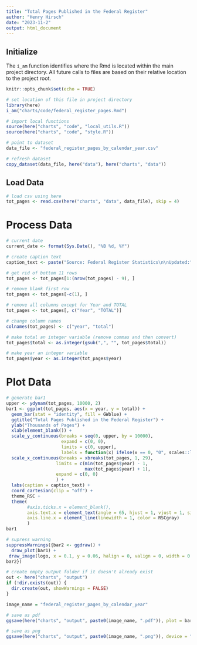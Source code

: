 ```yaml
---
title: "Total Pages Published in the Federal Register"
author: "Henry Hirsch"
date: "2023-11-2"
output: html_document
---
```


## Initialize

The `i_am` function identifies where the Rmd is located within the main project directory. All future calls to files are based on their relative location to the project root.

```r
knitr::opts_chunk$set(echo = TRUE)

# set location of this file in project directory
library(here)
i_am("charts/code/federal_register_pages.Rmd")

# import local functions
source(here("charts", "code", "local_utils.R"))
source(here("charts", "code", "style.R"))

# point to dataset
data_file <- "federal_register_pages_by_calendar_year.csv"

# refresh dataset
copy_dataset(data_file, here("data"), here("charts", "data"))
```

## Load Data

```r
# load csv using here
tot_pages <- read.csv(here("charts", "data", data_file), skip = 4)
```

# Process Data

```r
# current date
current_date <- format(Sys.Date(), "%B %d, %Y")

# create caption text
caption_text <- paste("Source: Federal Register Statistics\n\nUpdated:", current_date)

# get rid of bottom 11 rows
tot_pages <- tot_pages[1:(nrow(tot_pages) - 9), ]

# remove blank first row
tot_pages <- tot_pages[-c(1), ]

# remove all columns except for Year and TOTAL
tot_pages <- tot_pages[, c("Year", "TOTAL")]

# change column names
colnames(tot_pages) <- c("year", "total")

# make total an integer variable (remove commas and then convert)
tot_pages$total <- as.integer(gsub(",", "", tot_pages$total))

# make year an integer variable
tot_pages$year <- as.integer(tot_pages$year)
```


# Plot Data

```r
# generate bar1
upper <- ydynam(tot_pages, 10000, 2)
bar1 <- ggplot(tot_pages, aes(x = year, y = total)) +
  geom_bar(stat = "identity", fill = GWblue) +
  ggtitle("Total Pages Published in the Federal Register") +
  ylab("Thousands of Pages") +
  xlab(element_blank()) +
  scale_y_continuous(breaks = seq(0, upper, by = 10000), 
                     expand = c(0, 0),
                     limits = c(0, upper),
                     labels = function(x) ifelse(x == 0, "0", scales::label_number(scale = 1e-3)(x))) +
  scale_x_continuous(breaks = xbreaks(tot_pages, 1, 29), 
                   limits = c(min(tot_pages$year) - 1, 
                              max(tot_pages$year) + 1), 
                   expand = c(0, 0)
                   ) +
  labs(caption = caption_text) +
  coord_cartesian(clip = "off") +
  theme_RSC +
  theme(
        #axis.ticks.x = element_blank(),
        axis.text.x = element_text(angle = 65, hjust = 1, vjust = 1, size = 12),
        axis.line.x = element_line(linewidth = 1, color = RSCgray)
        )
bar1

# supress warning
suppressWarnings({bar2 <- ggdraw() +
  draw_plot(bar1) +
 draw_image(logo, x = 0.1, y = 0.06, halign = 0, valign = 0, width = 0.2)
bar2})

```

```r
# create empty output folder if it doesn't already exist
out <- here("charts", "output")
if (!dir.exists(out)) {
  dir.create(out, showWarnings = FALSE)
}

image_name = "federal_register_pages_by_calendar_year"

# save as pdf
ggsave(here("charts", "output", paste0(image_name, ".pdf")), plot = bar2, width = 12, height = 9, dpi = 300)

# save as png
ggsave(here("charts", "output", paste0(image_name, ".png")), device = "png", plot = bar2, width = 1200, height = 900, units = "px", dpi = 96, bg = "white")

```


